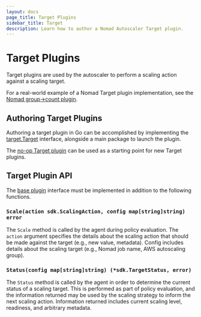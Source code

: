```yaml
---
layout: docs
page_title: Target Plugins
sidebar_title: Target
description: Learn how to author a Nomad Autoscaler Target plugin.
---
```


# Target Plugins

Target plugins are used by the autoscaler to perform a scaling action against a
scaling target.

For a real-world example of a Nomad Target plugin implementation, see the
[Nomad group->count plugin](https://github.com/hashicorp/nomad-autoscaler/tree/v0.3.0/plugins/builtin/target/nomad).

## Authoring Target Plugins

Authoring a target plugin in Go can be accomplished by implementing the
[target.Target][target_plugin] interface, alongside a main package to launch the plugin.

The [no-op Target plugin][noop_plugin] can be used as a starting point for new Target
plugins.

## Target Plugin API

The [base plugin][base_plugin] interface must be implemented in addition to the
following functions.

### `Scale(action sdk.ScalingAction, config map[string]string) error`

The `Scale` method is called by the agent during policy
evaluation. The `action` argument specifies the details about the scaling action
that should be made against the target (e.g., new value, metadata). Config includes
details about the scaling target (e.g., Nomad job name, AWS autoscaling group).

### `Status(config map[string]string) (*sdk.TargetStatus, error)`

The `Status` method is called by the agent in order to determine the current
status of a scaling target. This is performed as part of policy evaluation,
and the information returned may be used by the scaling strategy to inform the
next scaling action. Information returned includes current scaling level,
readiness, and arbitrary metadata.

[target_plugin]: https://github.com/hashicorp/nomad-autoscaler/blob/v0.3.0/plugins/target/target.go#L12
[base_plugin]: /docs/autoscaling/internals/plugins/base
[noop_plugin]: https://github.com/hashicorp/nomad-autoscaler/tree/v0.3.0/plugins/test/noop-target
